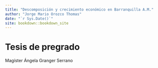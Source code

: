 ```yaml
--- 
title: "Descomposición y crecimiento económico en Barranquilla A.M."
author: "Jorge Mario Orozco Thomas"
date: "`r Sys.Date()`"
site: bookdown::bookdown_site
---
```


# Tesis de pregrado
Magíster Ángela Granger Serrano



